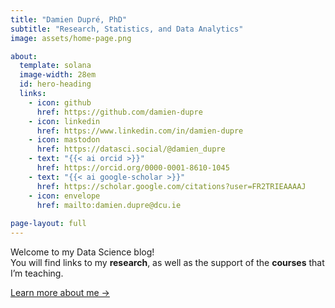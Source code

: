 ```yaml
---
title: "Damien Dupré, PhD"
subtitle: "Research, Statistics, and Data Analytics"
image: assets/home-page.png

about:
  template: solana
  image-width: 28em
  id: hero-heading
  links:
    - icon: github
      href: https://github.com/damien-dupre
    - icon: linkedin
      href: https://www.linkedin.com/in/damien-dupre
    - icon: mastodon
      href: https://datasci.social/@damien_dupre
    - text: "{{< ai orcid >}}"
      href: https://orcid.org/0000-0001-8610-1045
    - text: "{{< ai google-scholar >}}"
      href: https://scholar.google.com/citations?user=FR2TRIEAAAAJ
    - icon: envelope
      href: mailto:damien.dupre@dcu.ie
      
page-layout: full
---
```


::: {#hero-heading}

Welcome to my Data Science blog! <br>You will find links to my **research**, as well as the support of the **courses** that I'm teaching.

[Learn more about me &rarr;](about.qmd)

:::